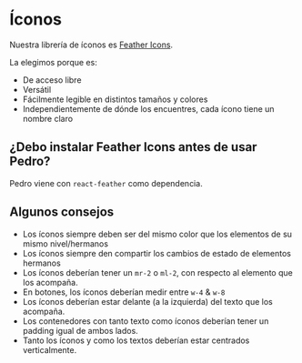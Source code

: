 

<Meta title="Fundamentals/Íconos"/>


# Íconos

Nuestra librería de íconos es [Feather Icons](https://www.npmjs.com/package/react-feather).

La elegimos porque es:

- De acceso libre
- Versátil
- Fácilmente legible en distintos tamaños y colores
- Independientemente de dónde los encuentres, cada ícono tiene un nombre claro

## ¿Debo instalar Feather Icons antes de usar Pedro?
Pedro viene con `react-feather` como dependencia.


## Algunos consejos

- Los íconos siempre deben ser del mismo color que los elementos de su mismo nivel/hermanos
- Los íconos siempre den compartir los cambios de estado de elementos hermanos
- Los íconos deberían tener un `mr-2` o `ml-2`, con respecto al elemento que los acompaña.
- En botones, los íconos deberían medir entre `w-4` & `w-8`
- Los íconos deberían estar delante (a la izquierda) del texto que los acompaña.
- Los contenedores con tanto texto como íconos deberían tener un padding igual de ambos lados.
- Tanto los íconos y como los textos deberían estar centrados verticalmente.